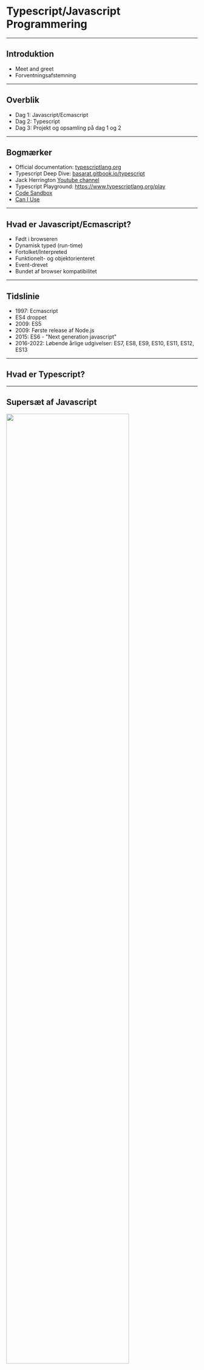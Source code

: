 
# Typescript/Javascript Programmering

---
## Introduktion

 - Meet and greet
 - Forventningsafstemning

---
## Overblik

  - Dag 1: Javascript/Ecmascript
  - Dag 2: Typescript
  - Dag 3: Projekt og opsamling på dag 1 og 2

---
## Bogmærker

- Official documentation: [typescriptlang.org](https://www.typescriptlang.org/docs/)
- Typescript Deep Dive: [basarat.gitbook.io/typescript](https://basarat.gitbook.io/typescript/)
- Jack Herrington [Youtube channel](https://www.youtube.com/watch?v=j92fxPpFaL8&list=PLNqp92_EXZBIKO8lqN3089jgZUi-FUFXX)
- Typescript Playground: https://www.typescriptlang.org/play
- [Code Sandbox](https://codesandbox.io/)
- [Can I Use](https://caniuse.com/)

---
## Hvad er Javascript/Ecmascript?

- Født i browseren
- Dynamisk typed (run-time)
- Fortolket/Interpreted
- Funktionelt- og objektorienteret
- Event-drevet
- Bundet af browser kompatibilitet

---
## Tidslinie

- 1997: Ecmascript
- ES4 droppet
- 2009: ES5
- 2009: Første release af Node.js
- 2015: ES6 - "Next generation javascript"
- 2016-2022: Løbende årlige udgivelser: ES7, ES8, ES9, ES10, ES11, ES12, ES13

---
## Hvad er Typescript?

---
## Supersæt af Javascript
<FlexBox>
  <Image height="80%" src="../assets/js-today-typescript.png"/>
</FlexBox>

---
## Strongly typed

Dette er ok:
<CodePane language="typescript" theme={tomorrow} showLineNumbers={false}>
{`
let x:number = 1;
const multiplyByTwo = (x:number) => {
  return x * 2;
}
`}
</CodePane>

Dette vil fejle:
<CodePane language="typescript" theme={tomorrow} showLineNumbers={false}>
{`
let x:string = "1";
const multiplyByTwo = (x:number) => {
  return x * 2;
}
`}
</CodePane>
---

## Compilation 1/2

<SlideLayout.HorizontalImage src="../assets/typescript-lifecycle.png" />

## Compilation 2/2

- Typescript compileren oversætter Typescript til Javascript
- Typescript type-tjekker når koden compiles
- Bemærk: Typescript typer eksisterer ikke i runtime

---
## Hvorfor Typescript?

- Tillid
- Hurtige feedback loops 
  - Compile-time fejl
  - Feedback i editor > "Fail fast"
- Behov for mindre valideringslogik og færre unit tests
- Future javascript now

---
## Værktøjskasse

- Installer NPM og Node.JS
- Installer Yarn
- Installer VSCode

---
## NPM 1/2

NPM er ansvarlig for pakkestyring (package manager) i Javascript. Vi bruger NPM til at installere og styre afhængigheder. Sørg for at have Node.js (minimum v.16.x) installeret.

[Download Node.js](https://nodejs.org/en/download/)

---
## NPM 2/2

På Linux/Unix/Mac kan du anvende en package manager til at installere Node.js:
- Mac: [HomeBrew](https://brew.sh/)
- Linux: [APT](https://ubuntu.com/server/docs/package-management)

---
# Yarn

- Yarn er et "lag" ovenpå NPM som tilbyder nogle forbedringer i forhold til bl.a. performance.
- Yarn er ikke et krav, men kodeeksempler i kurset vil tage udgangspunkt i Yarn, da Yarn har bevæget sig i retning af at blive den nye industri standard for udvikling i Javascript.

Installere Yarn globalt:

<CodePane language="bash" theme={tomorrow} showLineNumbers={false}>
{`
$ npm install yarn --global
`}
</CodePane>

---
# VSCode

VSCode er ikke et krav (du kan f.eks. bruge WebStorm, eller terminal/VIM), MEN...
- VSCode er "bredt accepteret" som den bedste kode-editor og IDE
- God Typescript support
- Kører på alle platforme (og i browser med Github Codespaces)

Derfor tager kurset udgangspunkt at bruge VSCode.

[Download VSCode](https://code.visualstudio.com/download)

---
## Pause

---
## Javascript syntaks

I den følgende sektion gennemgår vi grundlæggende Javascript syntaks. 

Da Typescript er et supersæt af Javascript er alt hvad vi lærer her også gyldig Typescript.

---
## Variable

Du kan bruge forskellige keywords `var`, `let` og `const` til at definere en variabel.

<CodePane language="typescript" theme={tomorrow} showLineNumbers={false}>
{`
var a = "Jens";
console.log(a); // "Jens"
let b = "Børge";
console.log(b); // "Børge"
const c = "Hansen";
console.log(c); // "Hansen"
`}
</CodePane>

---
## Variable - re-assignment

Hvis du anvender `var` eller `let` kan du ændre værdien af variablen senere i koden:

<CodePane language="typescript" theme={tomorrow} showLineNumbers={false}>
{`
let a = "Jens";
let b = "Hansen";
b = "Jensen";
console.log(a + " " + b); // "Jens Jensen"
`}
</CodePane>

---
## Variable - konstante værdier

Hvis du benytter `const` kan du ikke ændre værdien af variablen senere:

<CodePane language="typescript" theme={tomorrow} showLineNumbers={false}>
{`
const a = "Jens";
const b = "Hansen";
b = "Jensen"; // Fejl
`}
</CodePane>

---
## Variable - forskel på `var` og `let`

`var` er function scoped. `let` er block scoped.

<CodePane language="javascript" theme={tomorrow} showLineNumbers={false}>
{`
function run() {
  var foo = "Foo";
  let bar = "Bar";
  console.log(foo, bar); // Foo Bar
  {
    var moo = "Mooo"
    let baz = "Bazz";
    console.log(moo, baz); // Mooo Bazz
  }
  console.log(moo); // Mooo
  console.log(baz); // ReferenceError
}
run();
`}
</CodePane>

---
## Varable uden keyword

Hvis man deklarerer en variabel uden keyword bliver den automatisk tilføjet til global scope. Dette er en dårlig praksis og skal undgås, da du risikerer at overskrive andre variable i global scope - f.eks. fra et library du kunne have loaded.

<CodePane language="javascript" theme={tomorrow} showLineNumbers={false}>
{`
// Gør aldrig dette
a = "Jens"; // Implicit global
// Skal du bruge en global variabel, så gør det eksplicit med window:
window.a = "Jens"; // Explicit global
`}
</CodePane>

---
## Variable - best practice

- Brug `const` så ofte som muligt. Det er mere forudsigeligt.
- Brug `let` hvis du skal ændre værdien af variablen senere i koden.
- Undgå at bruge `var` med mindre du skriver kode der skal understøtte ES5, da function scope er forvirrende for udviklere med baggrund i andre sprog og er skyld i mange bugs.
- Brug aldrig variable deklareret uden keyword (implicit globals)

---
## Dynamiske typer

Javascript er et dynamisk sprog, hvilket betyder at du ikke behøver at definere datatypen af en variabel. 

Datatypen bliver automatisk bestemt af værdien:

<CodePane language="javascript" theme={tomorrow} showLineNumbers={false}>
{`
"Jens" // string
42 // number
true // boolean
`}
</CodePane>

---
## Primitive datatyper i Javascript

Javascript har 7 primitive datatyper:

<CodePane language="javascript" theme={tomorrow} showLineNumbers={false}>
{`
"Jens" // string
42 // number
true // boolean
null // null
undefined // undefined
Symbol("foo") // symbol
BigInt(9007199254740991) // bigint
`}
</CodePane>

---
## Strenge (strings)
En `string` er en tekststreng. Og kan defineres med enkelt eller dobbelt anførselstegn.
<CodePane language="javascript" theme={tomorrow} showLineNumbers={false}>
{`
"Jens"
'Peter'
'Streng der indeholder "dobbelte" anførselstegn';
"Streng der indeholder 'enkelte' anførselsetegn.";
`}
</CodePane>

---
## Sammensatte strenge
<CodePane language="javascript" theme={tomorrow} showLineNumbers={false}>
{`
const samlet = "Jens" + " " + "Peter"; // "Jens Peter"
const matematik = "1" + "2"; // "12"
`}
</CodePane>
---
## Template literals
- Anvender backticks ` i stedet for anførselstegn.
- Særlig syntaks til at indsætte variabler i strengen.

<CodePane language="javascript" theme={tomorrow} showLineNumbers={false}>
{`
const firstName = "Jens";
const lastName = "Hansen";
const samlet = \`\${firstName} \${lastName}\`; // "Jens Hansen"
const samlet2 = \`Mit navn er \${firstName} \${lastName} og jeg bor i Odder.\`; // "Mit navn er Jens Hansen og jeg bor i Odder."
`}
</CodePane>

---
## Øvelse 1

Strenge assignment og template literals:

[![Edit variables-assignment-strings](https://codesandbox.io/static/img/play-codesandbox.svg)](https://codesandbox.io/s/variables-assignment-strings-wl3pqf?fontsize=14&hidenavigation=1&theme=dark)

---
## Tal i javascript (numbers)

- Modsat andre programmeringssprog anvendes typen `number` til både heltal og decimaltal.
- BigInt kan anvendes til at repræsentere heltal større end 2^53 - 1.

---
## Aritmetik

| Operator | Beskrivelse    |
| -------- | ---------------|
| +        | Addition       |
| \-       | Subtraction    |
| \*       | Multiplication |
| \*\*     | Exponentiation |
| /        | Division       |
| %        | Modulus (rest) |
| ++       | Increment      |
| \--      | Decrement      |

---
## Aritmetik (eksempler)

<CodePane language="javascript" theme={tomorrow} showLineNumbers={false}>
{`
1 + 2 // 3 // Addition
7 - 2 // 5 // Subtraction
2 * 2 // 4 // Multiplication
2 ** 3 // 8 // Exponentiation
2 / 2 // 1 // Division
3 % 2 // 1 // Modulus (rest)
let a = 1; a++; // 2 // Increment
let b = 10; b--; // 9 // Decrement
`}
</CodePane>

---
## Konvertere strenge til tal 1/3

Hvis man på forhånd ved en streng indeholder et tal kan man konvertere den til et tal med `Number()`, `parseInt()` eller `parseFloat()`.

`parseInt()` returnerer det først heltal den finder i strengen:

<CodePane language="javascript" theme={tomorrow} showLineNumbers={false}>
{`
parseInt("32px") // 32
`}
</CodePane>

---
## Konvertere strenge til tal 2/3

`parseFloat()` returnerer det først decimaltal den finder i strengen:

<CodePane language="javascript" theme={tomorrow} showLineNumbers={false}>
{`
parseFloat("32.2px") // 32.2
`}
</CodePane>

---
## Konvertere strenge til tal 3/3

`Number()` forsøger at konvertere hele strengen til et tal:

<CodePane language="javascript" theme={tomorrow} showLineNumbers={false}>
{`
Number("32") // 32
Number("32.2") // 32.2
Number("32px") // NaN
`}
</CodePane>

---
## Øvelse 2

Artimetik og matematiske operatorer:

[![Edit variables-numbers-arithmetic](https://codesandbox.io/static/img/play-codesandbox.svg)](https://codesandbox.io/s/hungry-carlos-on3e7b?fontsize=14&hidenavigation=1&theme=dark)

---
## Equality

- Loosely equal: `==`
  - Javascript konverterer værdierne til samme type før sammenligning.
- Strictly equal: `===`
  - Javascript sammenligner værdierne uden konvertering.

[MDN: Equality comparisons and sameness](https://developer.mozilla.org/en-US/docs/Web/JavaScript/Equality_comparisons_and_sameness)

---
## Kontrolstrukturer - if

<CodePane language="typescript" theme={tomorrow} showLineNumbers={false}>
{`
if (userInput % 2) {
  /* Hvis user input er ulige */
  return 'a';
}
`}
</CodePane>

---
## Kontrolstrukturer - if/else
<CodePane language="typescript" theme={tomorrow} showLineNumbers={false}>
{`
if (userInput % 2) {
  /* Hvis user input er ulige */
  return 'a';
} else {
  /* Hvis user input er ulige */
  return 'b';
}
`}
</CodePane>
---
## Ternary operator

Samme princip som `if/else` men på en linie:

<CodePane language="typescript" theme={tomorrow} showLineNumbers={false}>
{`
return userInput % 2 ? 'a' : 'b';
`}
</CodePane>
---
## AND/OR

AND:
<CodePane language="typescript" theme={tomorrow} showLineNumbers={false}>
{`
return a && b;
`}
</CodePane>

OR:
<CodePane language="typescript" theme={tomorrow} showLineNumbers={false}>
{`
return a || b;
`}
</CodePane>

---
## Nullish coalescing operator
<CodePane language="typescript" theme={tomorrow} showLineNumbers={false}>
{`
let accountAmount = 0;
return accountAmount || 'No account found'; // 'No account found'
...
let accountAmount = 0;
return accountAmount ?? 'No account found'; // 0
`}
</CodePane>

[Video by Web Dev Simplified](https://youtu.be/v2tJ3nzXh8I?t=41)

---
## Guard clauses (1/2)

Without guard clause:

<CodePane language="typescript" theme={tomorrow} showLineNumbers={false}>
{`
function processRequest(paramA, paramB) {
  if (typeof paramA !== 'undefined' || typeof paramB !== 'undefined' ) {
    const result = paramA + paramB;
    return result;
  } else {
    return null;
  }
}
`}
</CodePane>

---
## Guard clauses (2/2)

With guard clause:

<CodePane language="typescript" theme={tomorrow} showLineNumbers={false}>
{`
function processRequest(paramA, paramB) {
  if (typeof paramA === 'undefined' || typeof paramB === 'undefined' ) {
    return null;
  }
  return paramA + paramB;
}
`}
</CodePane>

[Video by Web Dev Simplified](https://www.youtube.com/watch?v=EumXak7TyQ0)

---
## Objekter

Et javascript objekt er en entitet der definerer egenskaber (properties) og data.

Eksempel:

<CodePane language="javascript" theme={tomorrow} showLineNumbers={false}>
{`
let person = {
  name: "John Doe",
  age: 30,
  occupation: "Software Developer",
};
`}
</CodePane>

---
## Indlejrede objekter

Et javascript objekt kan indeholde indlejrede objekter:

<CodePane language="javascript" theme={tomorrow} showLineNumbers={false}>
{`
let person = {
  name: "John Doe",
  age: 30,
  occupation: "Software Developer",
  address: {
    street: "123 Main St",
    city: "Anytown",
    state: "CA",
    zip: "12345"
  },
};
`}
</CodePane>

---
## Tilgå objekt værdier

Man kan tilgå objekt værdier på to måder:

<CodePane language="javascript" theme={tomorrow} showLineNumbers={false}>
{`
  // Dot notation
  const name = person.name;
  // Bracket notation
  const name = person["name"];
  // Nestede værdier
  const street = person.address.street;
`}
</CodePane>

---
## Object destructuring

Man kan anvende object destructuring som en genvej til at oprette en ny variabel og tildele den en værdi fra et objekt på samme tid. Man "plukker" værdien ud af objektet:

<CodePane language="javascript" theme={tomorrow} showLineNumbers={false}>
{`
  const { name } = person;
  console.log(name); // "John Doe"
  // Eller flere værdier på samme tid:
  const { name, age, occupation } = person;
  console.log(name, age, occupation); // "John Doe", 30, "Software Developer"
`}
</CodePane>

---
## Arrays

Et javascript array er en liste af værdier.

<CodePane language="javascript" theme={tomorrow} showLineNumbers={false}>
{`
  const list = [1, 2, 3, 4, 5];
`}
</CodePane>

I javascript kan et array indeholde værdier af forskellige typer:

<CodePane language="javascript" theme={tomorrow} showLineNumbers={false}>
{`
  const list = [1, "to", { id: 3} , 4, "5"];
`}
</CodePane>

---
## Array destructuring

Ligesom objekter kan man anvende destructuring med arrays:

<CodePane language="javascript" theme={tomorrow} showLineNumbers={false}>
{`
  const list = [1, 2, 3 , 4, 5];
  const [first, third] = list;
  console.log(first, third); // 1, 3
`}
</CodePane>

---
## JSON

JSON er et dataformat baseret på javascript objekter. JSON data gemmes i en .json. Bemærk at at alle værdier i JSON skal være i dobbelte anførselstegn:

<CodePane language="json" theme={tomorrow} showLineNumbers={false}>
{`
{
  "name": "John Doe",
  "age": "30",
  "occupation": "Software Developer",
  "address": {
    "street": "123 Main St",
    "city": "Anytown",
    "state": "CA",
    "zip": "12345"
  }
}
`}
</CodePane>

---
## JSON Parse

En json fil kan importeres i en javascript fil og konverteres til et object med JSON.parse();

<CodePane language="json" theme={tomorrow} showLineNumbers={false}>
{`import person from './person.json';
const obj = JSON.parse(person);`}
</CodePane>

Ligeledes kan man serialisere et objekt til JSON med JSON.stringify():

<CodePane language="json" theme={tomorrow} showLineNumbers={false}>
{`
const obj = { name: "John Doe", age: 30 };
const jsontext = JSON.stringify(obj);
`}
</CodePane>

---
## Øvelse 3

---
## Funktioner (1/3)

- Navn
- Parametre/argumenter
- Returværdi

---
## Funktioner (2/3)

"function" syntaks:

<CodePane language="typescript" theme={tomorrow} showLineNumbers={false}>
{`
function sum(a, b) { return a + b }
`}
</CodePane>

Anonym funktion:

<CodePane language="typescript" theme={tomorrow} showLineNumbers={false}>
{`
(a, b) {return a + b }
`}
</CodePane>

"Arrow" syntaks:

<CodePane language="typescript" theme={tomorrow} showLineNumbers={false}>
{`
const sum = (a, b) => { return a + b }
`}
</CodePane>

---
## Funktioner (3/3)

Det kaldes en metode når en objekt- eller klasse property har en funktion som værdi:

<CodePane language="typescript" theme={tomorrow} showLineNumbers={false}>
{`
const someObject = {
  val: 123,
  callMe: (a) => { return % a }
}
const result = someObject.callMe(2);
`}
</CodePane>

---
## Hoisting

Virker:
<CodePane language="typescript" theme={tomorrow} showLineNumbers={false}>
{`
doSomething(); 
function doSomething() { return "yes" }
`}
</CodePane>

Virker ikke:
<CodePane language="typescript" theme={tomorrow} showLineNumbers={false}>
{`
doSomethingElse(); 
const doSomethingElse = () => { return "yes" }
`}
</CodePane>

---
## Array Funktioner

---
## Rest og spread

---
## Optional chaining

---
## Typescript - hurtigt igang

- [Typescript Playground](https://www.typescriptlang.org/play)
- [Code Sandbox](https://codesandbox.io/)

---
## Typescript lokalt projekt

For at starte at basis Typescript projekt lokalt, kan du køre:

<CodePane language="bash" theme={tomorrow} showLineNumbers={false}>
{`
$ mkdir typescript-test-project && cd $_
$ yarn add typescript --dev
$ yarn tsc --init
$ tsc [your-file.ts]
`}
</CodePane>

---
## tsconfig.json (1/5)

Du kan køre `tsc` med "flag" for eksempel:

<CodePane language="bash" theme={tomorrow} showLineNumbers={false}>
{`
$ tsc app.ts util.ts --target esnext --outfile index.js
`}
</CodePane>

Hvilket "bygger" filerne `app.ts` og `util.ts` og sætter dem sammen til en enkelt fil, `index.js`

---
## tsconfig.json (2/5)

Det er ikke praktisk at holde styr på alle compiler options med flag.

<CodePane language="bash" theme={tomorrow} showLineNumbers={false}>
{`
$ tsc --init app.ts util.ts --target esnext --outfile index.js
`}
</CodePane>

Med `--init` flaget kan du automatisk oprette en konfigurationsfil, tsconfig.json, hvor de flag du har sat bliver gemt.

---
## tsconfig.json (3/5)

Hvis du kører tsc uden options vil typescript compileren kigger efter en tsconfig.json fil og anvende de options der er angivet.

Hvis du checker tsconfig.json ind i Git og sørger for at alle fremtidige ændringer opdateres i filen, er du sikker på at dine kolleger compiler med samme options som dig.

---
## tsconfig.json (4/5)

- `tsconfig.json` kan være intimiderende
- Dokumentation: [typescriptlang.org/tsconfig](https://www.typescriptlang.org/tsconfig)
- Vigtige options:
  - files
  - include
  - exclude
  - outDir / outFile

---
## tsconfig.json (5/5)

- Vigtige options (fortsat):
  - target
  - extends
  - lib
  - sourceMap
  - watchMode
  - allowJS / checkJS

---
## Linting

- Eslint
- Tslint
- Prettier

---
## Poetic

Poetic er en NPM pakke der gør det nemt at installere og konfigurere linters og prettier med forudbestemte basisindstillinger:

https://www.npmjs.com/package/poetic

<CodePane language="bash" theme={tomorrow} showLineNumbers={false}>
{`
$ npx poetic
`}
</CodePane>

---
## TS Node

Med `ts-node` kan vi afvikle typescipt filer i et servermiljø eller vi kan starte en REPL for at eksperimentere og afprøve ting.

Afvikle en fil:
<CodePane language="bash" theme={tomorrow} showLineNumbers={false}>
{`
$ npx ts-node file.ts
`}
</CodePane>

Starte en REPL:
<CodePane language="bash" theme={tomorrow} showLineNumbers={false}>
{`
$ npx ts-node
`}
</CodePane>

---
